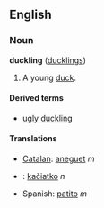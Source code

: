 ==English==
===Noun===
'''duckling''' ([[ducklings]])

# A young [[duck]].

====Derived terms====
* [[ugly duckling]]

====Translations====
*[[Catalan]]: [[aneguet]] ''m''
*{{sk}}: [[kačiatko]] ''n''
*Spanish: [[patito]] ''m''